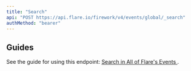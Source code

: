 ```yaml
---
title: "Search"
api: "POST https://api.flare.io/firework/v4/events/global/_search"
authMethod: "bearer"
---
```



<GlobalSearchApiQuotaNote />

## Guides

See the guide for using this endpoint:
[Search in All of Flare's Events <Icon icon="book" size={16} />](/guides/global-search).

<GlobalSearchEvent />
